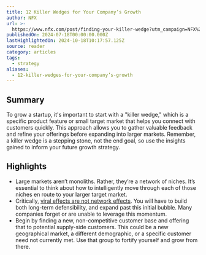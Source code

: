 ```yaml
---
title: 12 Killer Wedges for Your Company’s Growth
author: NFX
url: >-
  https://www.nfx.com/post/finding-your-killer-wedge?utm_campaign=NFX%20Newsletter&utm_medium=email&_hsenc=p2ANqtz-9A7uw_ISuHswoTrez7gyF7f_k8wNJfLqKs74mnVpfwi6yGQPv-FZ_k83CBdxzbaqcJeV_iIaxkOxLvH5skC3c3g90CBdSuJ7cHXDGAg_9WEP_7G_E&_hsmi=316969082&utm_content=316969082&utm_source=hs_email
publishedOn: 2024-07-18T00:00:00.000Z
lastHighlightedOn: 2024-10-18T10:17:57.125Z
source: reader
category: articles
tags:
  - strategy
aliases:
  - 12-killer-wedges-for-your-company’s-growth
---
```

## Summary

To grow a startup, it's important to start with a "killer wedge," which is a specific product feature or small target market that helps you connect with customers quickly. This approach allows you to gather valuable feedback and refine your offerings before expanding into larger markets. Remember, a killer wedge is a stepping stone, not the end goal, so use the insights gained to inform your future growth strategy.

## Highlights
- Large markets aren’t monoliths. Rather, they’re a network of niches. It’s essential to think about how to intelligently move through each of those niches en route to your larger target market.
- Critically, [viral effects are not network effects](https://www.nfx.com/post/viral-effects-vs-network-effects). You will have to build both long-term defensibility, and expand past this initial bubble. Many companies forget or are unable to leverage this momentum.
- Begin by finding a new, non-competitive customer base and offering that to potential supply-side customers. This could be a new geographical market, a different demographic, or a specific customer need not currently met. Use that group to fortify yourself and grow from there.
